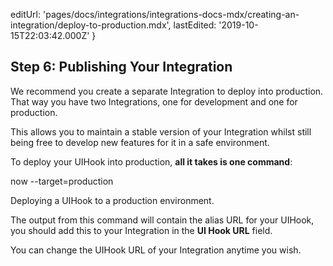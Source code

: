 
  editUrl:
    'pages/docs/integrations/integrations-docs-mdx/creating-an-integration/deploy-to-production.mdx',
  lastEdited: '2019-10-15T22:03:42.000Z'
}

## Step 6: Publishing Your Integration

We recommend you create a separate Integration to deploy into production. That way you have two Integrations, one for development and one for production.

This allows you to maintain a stable version of your Integration whilst still being free to develop new features for it in a safe environment.

To deploy your UIHook into production, **all it takes is one command**:

<TerminalInput>now --target=production</TerminalInput>
<Caption>Deploying a UIHook to <Link href="/docs/v2/custom-domains#deploying-with-your-domain">a production environment</Link>.</Caption>

The output from this command will contain the alias URL for your UIHook, you should add this to your Integration in the **UI Hook URL** field.

<Note>You can change the UIHook URL of your Integration anytime you wish.</Note>
